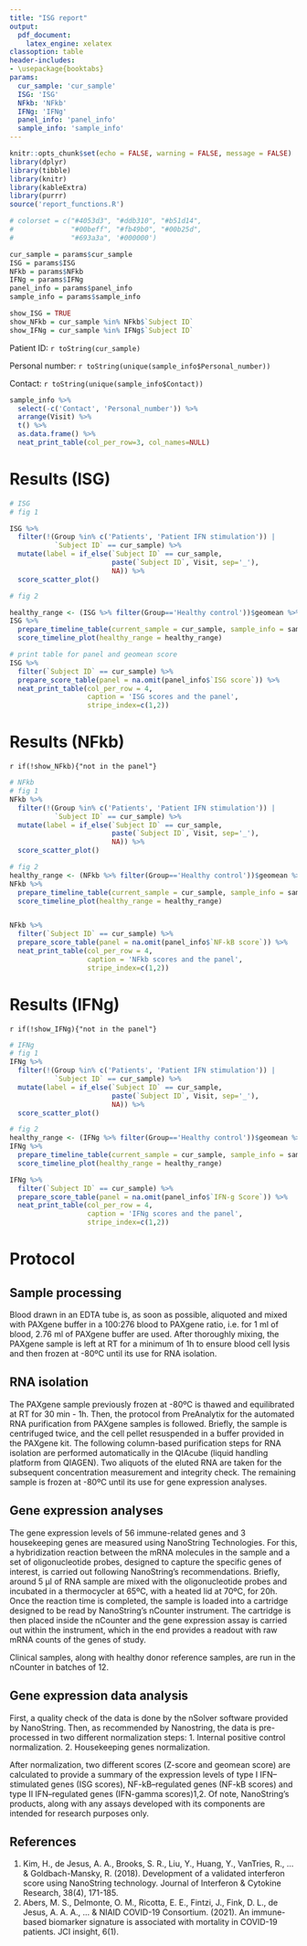 ```yaml
---
title: "ISG report"
output: 
  pdf_document:
    latex_engine: xelatex
classoption: table
header-includes:
- \usepackage{booktabs}
params:
  cur_sample: 'cur_sample'
  ISG: 'ISG'
  NFkb: 'NFkb'
  IFNg: 'IFNg'
  panel_info: 'panel_info'
  sample_info: 'sample_info'
---
```


```r
knitr::opts_chunk$set(echo = FALSE, warning = FALSE, message = FALSE)
library(dplyr)
library(tibble)
library(knitr)
library(kableExtra)
library(purrr)
source('report_functions.R')

# colorset = c("#4053d3", "#ddb310", "#b51d14",
#              "#00beff", "#fb49b0", "#00b25d",
#              "#693a3a", '#000000')

cur_sample = params$cur_sample
ISG = params$ISG
NFkb = params$NFkb
IFNg = params$IFNg
panel_info = params$panel_info
sample_info = params$sample_info

show_ISG = TRUE
show_NFkb = cur_sample %in% NFkb$`Subject ID`
show_IFNg = cur_sample %in% IFNg$`Subject ID`

```

Patient ID: `r toString(cur_sample)`

Personal number: `r toString(unique(sample_info$Personal_number))`

Contact: `r toString(unique(sample_info$Contact))`

```r
sample_info %>% 
  select(-c('Contact', 'Personal_number')) %>% 
  arrange(Visit) %>% 
  t() %>% 
  as.data.frame() %>%
  neat_print_table(col_per_row=3, col_names=NULL)
```

\clearpage

# Results (ISG)

```r
# ISG
# fig 1

ISG %>% 
  filter(!(Group %in% c('Patients', 'Patient IFN stimulation')) | 
           `Subject ID` == cur_sample) %>%
  mutate(label = if_else(`Subject ID` == cur_sample, 
                         paste(`Subject ID`, Visit, sep='_'), 
                         NA)) %>%
  score_scatter_plot()

# fig 2

healthy_range <- (ISG %>% filter(Group=='Healthy control'))$geomean %>% quantile(c(0.01,0.99))
ISG %>% 
  prepare_timeline_table(current_sample = cur_sample, sample_info = sample_info) %>%
  score_timeline_plot(healthy_range = healthy_range)

```

\clearpage

```r
# print table for panel and geomean score
ISG %>% 
  filter(`Subject ID` == cur_sample) %>% 
  prepare_score_table(panel = na.omit(panel_info$`ISG score`)) %>%
  neat_print_table(col_per_row = 4, 
                   caption = 'ISG scores and the panel', 
                   stripe_index=c(1,2))
```

\clearpage

# Results (NFkb)

`r if(!show_NFkb){"not in the panel"}`

```r
# NFkb
# fig 1
NFkb %>% 
  filter(!(Group %in% c('Patients', 'Patient IFN stimulation')) | 
           `Subject ID` == cur_sample) %>%
  mutate(label = if_else(`Subject ID` == cur_sample, 
                         paste(`Subject ID`, Visit, sep='_'), 
                         NA)) %>%
  score_scatter_plot()

# fig 2
healthy_range <- (NFkb %>% filter(Group=='Healthy control'))$geomean %>% quantile(c(0.01,0.99))
NFkb %>% 
  prepare_timeline_table(current_sample = cur_sample, sample_info = sample_info) %>%
  score_timeline_plot(healthy_range = healthy_range)



```

\clearpage

```r
NFkb %>% 
  filter(`Subject ID` == cur_sample) %>% 
  prepare_score_table(panel = na.omit(panel_info$`NF-kB score`)) %>%
  neat_print_table(col_per_row = 4, 
                   caption = 'NFkb scores and the panel', 
                   stripe_index=c(1,2))

```

\clearpage

# Results (IFNg)

`r if(!show_IFNg){"not in the panel"}`

```r
# IFNg
# fig 1
IFNg %>% 
  filter(!(Group %in% c('Patients', 'Patient IFN stimulation')) | 
           `Subject ID` == cur_sample) %>%
  mutate(label = if_else(`Subject ID` == cur_sample, 
                         paste(`Subject ID`, Visit, sep='_'), 
                         NA)) %>%
  score_scatter_plot()

# fig 2
healthy_range <- (IFNg %>% filter(Group=='Healthy control'))$geomean %>% quantile(c(0.01,0.99))
IFNg %>% 
  prepare_timeline_table(current_sample = cur_sample, sample_info = sample_info) %>%
  score_timeline_plot(healthy_range = healthy_range)

```

\clearpage

```r
IFNg %>%
  filter(`Subject ID` == cur_sample) %>% 
  prepare_score_table(panel = na.omit(panel_info$`IFN-g Score`)) %>%
  neat_print_table(col_per_row = 4, 
                   caption = 'IFNg scores and the panel', 
                   stripe_index=c(1,2))
```

\clearpage

# Protocol

## Sample processing

Blood drawn in an EDTA tube is, as soon as possible, aliquoted and mixed with PAXgene buffer in a 100:276 blood to PAXgene ratio, i.e. for 1 ml of blood, 2.76 ml of PAXgene buffer are used. After thoroughly mixing, the PAXgene sample is left at RT for a minimum of 1h to ensure blood cell lysis and then frozen at -80ºC until its use for RNA isolation.

## RNA isolation

The PAXgene sample previously frozen at -80ºC is thawed and equilibrated at RT for 30 min - 1h. Then, the protocol from PreAnalytix for the automated RNA purification from PAXgene samples is followed. Briefly, the sample is centrifuged twice, and the cell pellet resuspended in a buffer provided in the PAXgene kit. The following column-based purification steps for RNA isolation are performed automatically in the QIAcube (liquid handling platform from QIAGEN). Two aliquots of the eluted RNA are taken for the subsequent concentration measurement and integrity check. The remaining sample is frozen at -80ºC until its use for gene expression analyses.

## Gene expression analyses

The gene expression levels of 56 immune-related genes and 3 housekeeping genes are measured using NanoString Technologies. For this, a hybridization reaction between the mRNA molecules in the sample and a set of oligonucleotide probes, designed to capture the specific genes of interest, is carried out following NanoString's recommendations. Briefly, around 5 µl of RNA sample are mixed with the oligonucleotide probes and incubated in a thermocycler at 65ºC, with a heated lid at 70ºC, for 20h. Once the reaction time is completed, the sample is loaded into a cartridge designed to be read by NanoString's nCounter instrument. The cartridge is then placed inside the nCounter and the gene expression assay is carried out within the instrument, which in the end provides a readout with raw mRNA counts of the genes of study.

Clinical samples, along with healthy donor reference samples, are run in the nCounter in batches of 12.

## Gene expression data analysis

First, a quality check of the data is done by the nSolver software provided by NanoString. Then, as recommended by Nanostring, the data is pre-processed in two different normalization steps: 1. Internal positive control normalization. 2. Housekeeping genes normalization.

After normalization, two different scores (Z-score and geomean score) are calculated to provide a summary of the expression levels of type I IFN--stimulated genes (ISG scores), NF-kB--regulated genes (NF-kB scores) and type II IFN--regulated genes (IFN-gamma scores)1,2. Of note, NanoString's products, along with any assays developed with its components are intended for research purposes only.

## References

1.  Kim, H., de Jesus, A. A., Brooks, S. R., Liu, Y., Huang, Y., VanTries, R., ... & Goldbach-Mansky, R. (2018). Development of a validated interferon score using NanoString technology. Journal of Interferon & Cytokine Research, 38(4), 171-185.
2.  Abers, M. S., Delmonte, O. M., Ricotta, E. E., Fintzi, J., Fink, D. L., de Jesus, A. A. A., ... & NIAID COVID-19 Consortium. (2021). An immune-based biomarker signature is associated with mortality in COVID-19 patients. JCI insight, 6(1).
